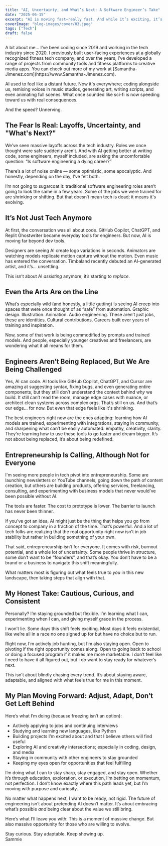 ```yaml
---
title: "AI, Uncertainty, and What’s Next: A Software Engineer’s Take"
date: "2025-06-15"
excerpt: "AI is moving fast—really fast. And while it’s exciting, it’s also a little scary. Here’s how I’m navigating this shift as a software engineer, and why adapting isn’t optional."
coverImage: "blog-images/cover/03.jpeg"
tags: ["Tech"]
draft: false
---
```

<Quote>
A bit about me... I’ve been coding since 2019 and working in the tech industry since 2020. I previously built user-facing experiences at a globally recognized fitness tech company, and over the years, I’ve developed a range of projects from community tools and fitness platforms to creative media apps. You can check out more of my work at [Samantha-Jimenez.com](https://www.Samantha-Jimenez.com).
</Quote>

AI used to feel like a distant future. Now it's everywhere; coding alongside us, remixing voices in music studios, generating art, writing scripts, and even animating full scenes. What once sounded like sci-fi is now speeding toward us with real consequences.

And the speed? Unnerving.

## The Fear Is Real: Layoffs, Uncertainty, and "What's Next?"

We’ve seen massive layoffs across the tech industry. Roles we once thought were safe suddenly aren’t. And with AI getting better at writing code, some engineers, myself included, are asking the uncomfortable question: <span className="italic font-medium">“Is software engineering a dying career?”</span>

There’s a lot of noise online — some optimistic, some apocalyptic. And honestly, depending on the day, I’ve felt both.

I’m not going to sugarcoat it: traditional software engineering roles aren’t going to look the same in a few years. Some of the jobs we were trained for are shrinking or shifting. But that doesn’t mean tech is dead; it means it's evolving.

## It’s Not Just Tech Anymore

At first, the conversation was all about code. GitHub Copilot, ChatGPT, and Replit Ghostwriter became everyday tools for engineers. But now, AI is moving far beyond dev tools.

Designers are seeing AI create logo variations in seconds. Animators are watching models replicate motion capture without the motion. Even music has entered the conversation. Timbaland recently debuted an AI-generated artist, and it’s… unsettling.

This isn’t about AI _assisting_ anymore, it’s starting to _replace_.

## Even the Arts Are on the Line

What’s especially wild (and honestly, a little gutting) is seeing AI creep into spaces that were once thought of as “safe” from automation. Graphic design. Illustration. Animation. Audio engineering. These aren’t just jobs, these are identities. Cultural contributions. Careers built over years of training and inspiration.

Now, some of that work is being commodified by prompts and trained models. And people, especially younger creatives and freelancers, are wondering what it all means for them.

## Engineers Aren’t Being Replaced, But We Are Being Challenged

Yes, AI can code. AI tools like GitHub Copilot, ChatGPT, and Cursor are amazing at suggesting syntax, fixing bugs, and even generating entire components, but they still don’t understand the context behind _why_ we build. It still can’t read the room, manage edge cases with nuance, or architect clean systems across complex orgs. That’s still on us. And that’s our edge... for now. But even that edge feels like it's shrinking.

The best engineers right now are the ones adapting: learning how AI models are trained, experimenting with integrations, staying in community, and sharpening what can’t be easily automated: empathy, creativity, clarity. They’re learning how to use these tools to go faster and dream bigger. It’s not about being replaced, it’s about being <span className="font-medium">redefined</span>.

## Entrepreneurship Is Calling, Although Not for Everyone

I'm seeing more people in tech pivot into entrepreneurship. Some are launching newsletters or YouTube channels, going down the path of content creation, but others are building products, offering services, freelancing, consulting, and experimenting with business models that never would’ve been possible without AI.

The tools are faster. The cost to prototype is lower. The barrier to launch has never been thinner.

If you’ve got an idea, AI might just be the thing that helps you go from concept to company in a fraction of the time. That’s powerful. And a lot of tech folks are realizing that the real opportunity right now isn’t in job stability but rather in building something of your own.

That said, entrepreneurship isn’t for everyone. It comes with risk, burnout potential, and a whole lot of uncertainty. Some people thrive in structure, some don’t want to be “founders”, and that’s okay. You don’t have to be a brand or a business to navigate this shift meaningfully.

What matters most is figuring out what feels true to _you_ in this new landscape, then taking steps that align with that.

## My Honest Take: Cautious, Curious, and Consistent

Personally? I’m staying grounded but flexible. I’m learning what I can, experimenting when I can, and giving myself grace in the process.

I won’t lie. Some days this shift feels exciting. Most days it feels existential, like we’re all in a race no one signed up for but have no choice but to run.

Right now, I’m actively job hunting, but I’m also staying open. Open to pivoting if the right opportunity comes along. Open to going back to school or doing a focused program if it makes me more marketable. I don’t feel like I need to have it all figured out, but I do want to stay ready for whatever’s next.

This isn’t about blindly chasing every trend. It’s about staying aware, adaptable, and aligned with what feels true for me in this moment.

## My Plan Moving Forward: Adjust, Adapt, Don’t Get Left Behind

Here’s what I’m doing (because freezing isn’t an option):

- Actively applying to jobs and continuing interviews
- Studying and learning new languages, like Python
- Building projects I’m excited about and that I believe others will find useful
- Exploring AI and creativity intersections; especially in coding, design, and media
- Staying in community with other engineers to stay grounded
- Keeping my eyes open for opportunities that feel fulfilling

I’m doing what I can to stay sharp, stay engaged, and stay open. Whether it’s through education, exploration, or execution, I’m betting on momentum, not perfection. I don’t know exactly where this path leads yet, but I’m moving with purpose and curiosity.

No matter what happens next, I want to be ready, not rigid. The future of engineering isn’t about pretending AI doesn’t matter. It’s about embracing what’s possible _and_ being clear about the value we still bring.

Here’s what I’ll leave you with:
<span className="font-medium italic"> This is a moment of massive change. But also massive opportunity for those who are willing to evolve.</span>

Stay curious. Stay adaptable. Keep showing up.  
<Signature>
  Sammie
</Signature>
